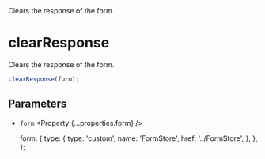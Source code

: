 
<Title>clearResponse</Title>
<Description>Clears the response of the form.</Description>

# clearResponse

Clears the response of the form.

```ts
clearResponse(form);
```

## Parameters

- `form` <Property {...properties.form} />

  form: {
    type: {
      type: 'custom',
      name: 'FormStore',
      href: '../FormStore',
    },
  },
};
